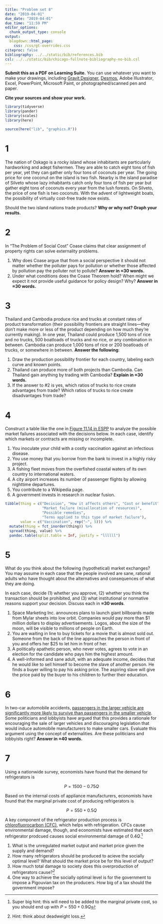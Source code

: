 ```yaml
---
title: "Problem set 8"
date: "2019-04-01"
due_date: "2019-04-01"
due_time: "11:59 PM"
editor_options: 
  chunk_output_type: console
output:
  blogdown::html_page:
    css: /css/gt-overrides.css
citeproc: false
bibliography: ../../static/bib/references.bib
csl: ../../static/bib/chicago-fullnote-bibliography-no-bib.csl
---
```



**Submit this as a PDF on Learning Suite.** You can use whatever you want to make your drawings, including [Gravit Designer](https://gravit.io/), [Desmos](https://www.desmos.com/), Adobe Illustrator, Excel, PowerPoint, Microsoft Paint, or photographed/scanned pen and paper.

**Cite your sources and show your work.**

```r
library(tidyverse)
library(pander)
library(scales)
library(here)

source(here("lib", "graphics.R"))
```

# 1

The nation of Oskago is a rocky island whose inhabitants are particularly hardworking and adept fishermen. They are able to catch eight tons of fish per year, yet they can gather only four tons of coconuts per year. The going price for one coconut on the island is two fish. Nearby is the island paradise of Silveto whose lazy inhabitants catch only four tons of fish per year but gather eight tons of coconuts every year from the lush forests. On Silveto, the price of one fish is two coconuts. With the advent of lightweight boats, the possibility of virtually cost-free trade now exists. 

Should the two island nations trade products? **Why or why not? Graph your results.**


# 2

In "The Problem of Social Cost" Coase claims that clear assignment of property rights can solve externality problems.   

1. Why does Coase argue that from a social perspective it should not matter whether the polluter pays for pollution or whether those affected by pollution pay the polluter not to pollute? **Answer in ≈30 words.**
2. Under what conditions does the Coase Theorem hold? When might we expect it not provide useful guidance for policy design? Why? **Answer in ≈30 words.**


# 3

Thailand and Cambodia produce rice and trucks at constant rates of product transformation (their possibility frontiers are straight lines—they don't make more or less of the product depending on how much they're currently making). In one year, Thailand could produce 1,500 tons of rice and no trucks, 500 boatloads of trucks and no rice, or any combination in between. Cambodia can produce 1,000 tons of rice or 200 boatloads of trucks, or somewhere in between. **Answer the following**:

1. Draw the production possibility frontier for each country, labeling each curve and known points.
2. Thailand can produce more of both projects than Cambodia. Can Thailand gain anything by trading with Cambodia? **Explain in ≈30 words.**
3. If the answer to #2 is yes, which ratios of trucks to rice create advantages from trade? Which ratios of trucks to rice create disadvantages from trade?


# 4

Construct a table like the one in [Figure 11.14 in ESPP](https://www.core-econ.org/espp/book/text/11.html#figure-11-14) to analyze the possible market failures associated with the decisions below. In each case, identify which markets or contracts are missing or incomplete.

1. You inoculate your child with a costly vaccination against an infectious disease.
2. You use money that you borrow from the bank to invest in a highly risky project.
3. A fishing fleet moves from the overfished coastal waters of its own country to international waters.
4. A city airport increases its number of passenger flights by allowing nighttime departures.
5. You contribute to a Wikipedia page.
6. A government invests in research in nuclear fusion.

```r
tibble(thing = c("Decision", "How it affects others", "Cost or benefit",
                 "Market failure (misallocation of resources)",
                 "Possible remedies",
                 "Terms applied to this type of market failure"),
       value = c("Vaccination", rep("—", 5))) %>%
  mutate(thing = fct_inorder(thing)) %>% 
  spread(thing, value) %>% 
  pandoc.table(split.table = Inf, justify = "llllll")
```


# 5

What do you think about the following (hypothetical) market exchanges? You may assume in each case that the people involved are sane, rational adults who have thought about the alternatives and consequences of what they are doing. 

In each case, decide (1) whether you approve, (2) whether you think the transaction should be prohibited, and (3) what institutional or normative reasons support your decision. Discuss each in **≈30 words**.

1. Space Marketing Inc. announces plans to launch giant billboards made from Mylar sheets into low orbit. Companies would pay more than \$1 million dollars to display advertisements. Logos, about the size of the moon, will be visible to millions of people on Earth.
2. You are waiting in line to buy tickets for a movie that is almost sold out. Someone from the back of the line approaches the person in front of you and offers her $25 to let him in front of her.
3. A politically apathetic person, who never votes, agrees to vote in an election for the candidate who pays him the highest amount.
4. A well-informed and sane adult, with an adequate income, decides that he would like to sell himself to become the slave of another person. He finds a buyer willing to pay his asking price. The aspiring slave will give the price paid by the buyer to his children to further their education. 


# 6

In two-car automobile accidents, [passengers in the larger vehicle are significantly more likely to survive than passengers in the smaller vehicle](http://www.buffalo.edu/news/releases/2013/05/026.html). Some politicians and lobbyists have argued that this provides a rationale for encouraging the sale of larger vehicles and discouraging legislation that would induce automobile manufacturers to make smaller cars. Evaluate this argument using the concept of externalities. Are these politicians and lobbyists right? **Answer in ≈40 words.**


# 7

Using a nationwide survey, economists have found that the demand for refrigerators is

$$
P = 1500 - 0.75Q
$$

Based on the internal costs of appliance manufacturers, economists have found that the marginal private cost of producing refrigerators is

$$
P = 550 + 0.5Q
$$

A key component of the refrigerator production process is [chlorofluorocarbon (CFC)](https://en.wikipedia.org/wiki/Chlorofluorocarbon), which helps with refrigeration. CFCs cause environmental damage, though, and economists have estimated that each refrigerator prodcued causes social environmental damage of $0.4Q$.^[Super big hint: this will need to be added to the marginal private cost, so you should end up with $P = 550 + 0.9Q$]

1. What is the unregulated market output and market price given the supply and demand?
2. How many refrigerators should be produced to acieve the socially optimal level? What should the market price be for this level of output?
3. How much total damage to society does this overproduction of refrigerators cause?^[Hint: think about deadweight loss.]
4. One way to achieve the socially optimal level is for the government to impose a Pigouvian tax on the producers. How big of a tax should the government impose?
